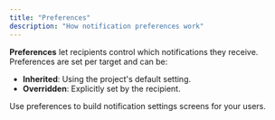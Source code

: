 ```yaml
---
title: "Preferences"
description: "How notification preferences work"
---
```


**Preferences** let recipients control which notifications they receive. Preferences are set per target and can be:

-   **Inherited**: Using the project's default setting.
-   **Overridden**: Explicitly set by the recipient.

Use preferences to build notification settings screens for your users.
